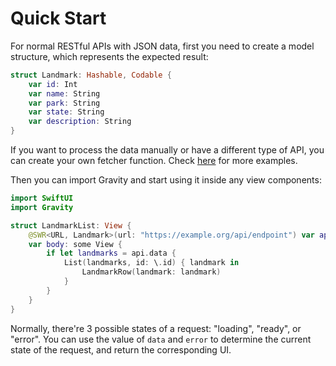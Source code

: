 
# Quick Start

For normal RESTful APIs with JSON data, first you need to create a model structure, which represents the expected result:

```swift
struct Landmark: Hashable, Codable {
    var id: Int
    var name: String
    var park: String
    var state: String
    var description: String
}
```

<Callout emoji="💡">
  If you want to process the data manually or have a different type of API, you can create your own fetcher function. 
  Check <Link href="/SWR/data-fetching"><a href="/SWR/data-fetching">here</a></Link> for more examples.
</Callout>

Then you can import Gravity and start using it inside any view components:

```swift
import SwiftUI
import Gravity

struct LandmarkList: View {
    @SWR<URL, Landmark>(url: "https://example.org/api/endpoint") var api
    var body: some View {
        if let landmarks = api.data {
            List(landmarks, id: \.id) { landmark in
                LandmarkRow(landmark: landmark)
            }
        }
    }
}
```

Normally, there're 3 possible states of a request: "loading", "ready", or "error". You can use the value of `data` and `error` to
determine the current state of the request, and return the corresponding UI.